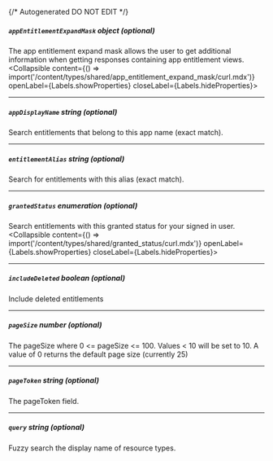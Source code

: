 {/* Autogenerated DO NOT EDIT  */}

##### `appEntitlementExpandMask` _object (optional)_
The app entitlement expand mask allows the user to get additional information when getting responses containing app entitlement views.
<Collapsible content={() => import('/content/types/shared/app_entitlement_expand_mask/curl.mdx')} openLabel={Labels.showProperties} closeLabel={Labels.hideProperties}>
</Collapsible>

---
##### `appDisplayName` _string (optional)_
Search entitlements that belong to this app name (exact match).

---
##### `entitlementAlias` _string (optional)_
Search for entitlements with this alias (exact match).

---
##### `grantedStatus` _enumeration (optional)_
Search entitlements with this granted status for your signed in user.
<Collapsible content={() => import('/content/types/shared/granted_status/curl.mdx')} openLabel={Labels.showProperties} closeLabel={Labels.hideProperties}>
</Collapsible>

---
##### `includeDeleted` _boolean (optional)_
Include deleted entitlements

---
##### `pageSize` _number (optional)_
The pageSize where 0 \<\= pageSize \<\= 100. Values \< 10 will be set to 10. A value of 0 returns the default page size (currently 25)

---
##### `pageToken` _string (optional)_
The pageToken field.

---
##### `query` _string (optional)_
Fuzzy search the display name of resource types.


